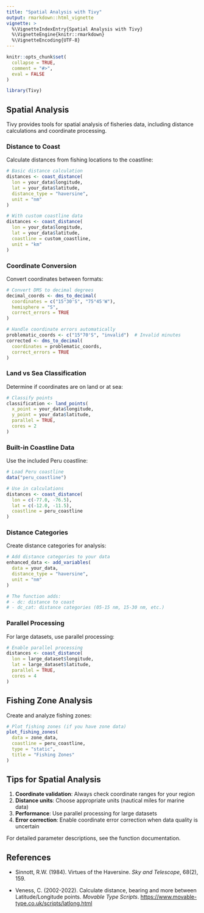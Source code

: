 ```yaml
---
title: "Spatial Analysis with Tivy"
output: rmarkdown::html_vignette
vignette: >
  %\VignetteIndexEntry{Spatial Analysis with Tivy}
  %\VignetteEngine{knitr::rmarkdown}
  %\VignetteEncoding{UTF-8}
---
```


```r
knitr::opts_chunk$set(
  collapse = TRUE,
  comment = "#>",
  eval = FALSE
)
```

```r
library(Tivy)
```

## Spatial Analysis

Tivy provides tools for spatial analysis of fisheries data, including distance calculations and coordinate processing.

### Distance to Coast

Calculate distances from fishing locations to the coastline:

```r
# Basic distance calculation
distances <- coast_distance(
  lon = your_data$longitude,
  lat = your_data$latitude,
  distance_type = "haversine",
  unit = "nm"
)

# With custom coastline data
distances <- coast_distance(
  lon = your_data$longitude,
  lat = your_data$latitude,
  coastline = custom_coastline,
  unit = "km"
)
```

### Coordinate Conversion

Convert coordinates between formats:

```r
# Convert DMS to decimal degrees
decimal_coords <- dms_to_decimal(
  coordinates = c("15°30'S", "75°45'W"),
  hemisphere = "S",
  correct_errors = TRUE
)

# Handle coordinate errors automatically
problematic_coords <- c("15°70'S", "invalid")  # Invalid minutes
corrected <- dms_to_decimal(
  coordinates = problematic_coords,
  correct_errors = TRUE
)
```

### Land vs Sea Classification

Determine if coordinates are on land or at sea:

```r
# Classify points
classification <- land_points(
  x_point = your_data$longitude,
  y_point = your_data$latitude,
  parallel = TRUE,
  cores = 2
)
```

### Built-in Coastline Data

Use the included Peru coastline:

```r
# Load Peru coastline
data("peru_coastline")

# Use in calculations
distances <- coast_distance(
  lon = c(-77.0, -76.5),
  lat = c(-12.0, -11.5),
  coastline = peru_coastline
)
```

### Distance Categories

Create distance categories for analysis:

```r
# Add distance categories to your data
enhanced_data <- add_variables(
  data = your_data,
  distance_type = "haversine",
  unit = "nm"
)

# The function adds:
# - dc: distance to coast
# - dc_cat: distance categories (05-15 nm, 15-30 nm, etc.)
```

### Parallel Processing

For large datasets, use parallel processing:

```r
# Enable parallel processing
distances <- coast_distance(
  lon = large_dataset$longitude,
  lat = large_dataset$latitude,
  parallel = TRUE,
  cores = 4
)
```

## Fishing Zone Analysis

Create and analyze fishing zones:

```r
# Plot fishing zones (if you have zone data)
plot_fishing_zones(
  data = zone_data,
  coastline = peru_coastline,
  type = "static",
  title = "Fishing Zones"
)
```

## Tips for Spatial Analysis

1.  **Coordinate validation**: Always check coordinate ranges for your region
2.  **Distance units**: Choose appropriate units (nautical miles for marine data)
3.  **Performance**: Use parallel processing for large datasets
4.  **Error correction**: Enable coordinate error correction when data quality is uncertain

For detailed parameter descriptions, see the function documentation.

## References

- Sinnott, R.W. (1984). Virtues of the Haversine. *Sky and Telescope*, 68(2), 159.

- Veness, C. (2002-2022). Calculate distance, bearing and more between Latitude/Longitude points. *Movable Type Scripts*. <https://www.movable-type.co.uk/scripts/latlong.html>

